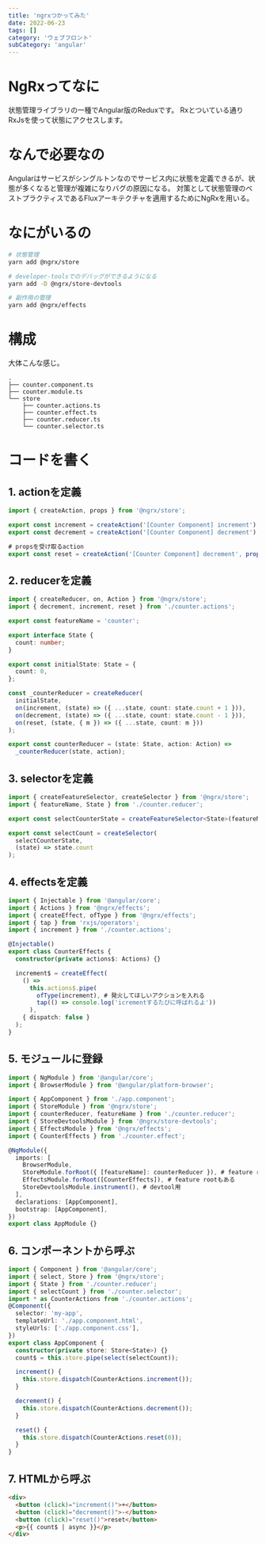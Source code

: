 ```yaml
---
title: 'ngrxつかってみた'
date: 2022-06-23
tags: []
category: 'ウェブフロント'
subCategory: 'angular'
---
```


# NgRxってなに

状態管理ライブラリの一種でAngular版のReduxです。 Rxとついている通りRxJsを使って状態にアクセスします。

# なんで必要なの

Angularはサービスがシングルトンなのでサービス内に状態を定義できるが、状態が多くなると管理が複雑になりバグの原因になる。
対策として状態管理のベストプラクティスであるFluxアーキテクチャを適用するためにNgRxを用いる。

# なにがいるの

```bash
# 状態管理
yarn add @ngrx/store

# developer-toolsでのデバッグができるようになる
yarn add -D @ngrx/store-devtools

# 副作用の管理
yarn add @ngrx/effects
```

# 構成

大体こんな感じ。

```
.
├── counter.component.ts
├── counter.module.ts
└── store
    ├── counter.actions.ts
    ├── counter.effect.ts
    ├── counter.reducer.ts
    └── counter.selector.ts
```

# コードを書く

## 1. actionを定義

```ts counter.actions.ts
import { createAction, props } from '@ngrx/store';

export const increment = createAction('[Counter Component] increment');
export const decrement = createAction('[Counter Component] decrement');

# propsを受け取るaction
export const reset = createAction('[Counter Component] decrement', props<{m: number}>());
```

## 2. reducerを定義

```ts counter.reducer.ts
import { createReducer, on, Action } from '@ngrx/store';
import { decrement, increment, reset } from './counter.actions';

export const featureName = 'counter';

export interface State {
  count: number;
}

export const initialState: State = {
  count: 0,
};

const _counterReducer = createReducer(
  initialState,
  on(increment, (state) => ({ ...state, count: state.count + 1 })),
  on(decrement, (state) => ({ ...state, count: state.count - 1 })),
  on(reset, (state, { m }) => ({ ...state, count: m }))
);

export const counterReducer = (state: State, action: Action) =>
  _counterReducer(state, action);
```

## 3. selectorを定義

```ts counter.selector.ts
import { createFeatureSelector, createSelector } from '@ngrx/store';
import { featureName, State } from './counter.reducer';

export const selectCounterState = createFeatureSelector<State>(featureName);

export const selectCount = createSelector(
  selectCounterState,
  (state) => state.count
);
```

## 4. effectsを定義

```ts counter.effect.ts
import { Injectable } from '@angular/core';
import { Actions } from '@ngrx/effects';
import { createEffect, ofType } from '@ngrx/effects';
import { tap } from 'rxjs/operators';
import { increment } from './counter.actions';

@Injectable()
export class CounterEffects {
  constructor(private actions$: Actions) {}

  increment$ = createEffect(
    () =>
      this.actions$.pipe(
        ofType(increment), # 発火してほしいアクションを入れる
        tap(() => console.log('icrementするたびに呼ばれるよ'))
      ),
    { dispatch: false }
  );
}
```

## 5. モジュールに登録

```ts counter.module.ts
import { NgModule } from '@angular/core';
import { BrowserModule } from '@angular/platform-browser';

import { AppComponent } from './app.component';
import { StoreModule } from '@ngrx/store';
import { counterReducer, featureName } from './counter.reducer';
import { StoreDevtoolsModule } from '@ngrx/store-devtools';
import { EffectsModule } from '@ngrx/effects';
import { CounterEffects } from './counter.effect';

@NgModule({
  imports: [
    BrowserModule,
    StoreModule.forRoot({ [featureName]: counterReducer }), # feature rootもある
    EffectsModule.forRoot([CounterEffects]), # feature rootもある
    StoreDevtoolsModule.instrument(), # devtool用
  ],
  declarations: [AppComponent],
  bootstrap: [AppComponent],
})
export class AppModule {}
```

## 6. コンポーネントから呼ぶ

```ts counter.component.ts
import { Component } from '@angular/core';
import { select, Store } from '@ngrx/store';
import { State } from './counter.reducer';
import { selectCount } from './counter.selector';
import * as CounterActions from './counter.actions';
@Component({
  selector: 'my-app',
  templateUrl: './app.component.html',
  styleUrls: ['./app.component.css'],
})
export class AppComponent {
  constructor(private store: Store<State>) {}
  count$ = this.store.pipe(select(selectCount));

  increment() {
    this.store.dispatch(CounterActions.increment());
  }

  decrement() {
    this.store.dispatch(CounterActions.decrement());
  }

  reset() {
    this.store.dispatch(CounterActions.reset(0));
  }
}
```

## 7. HTMLから呼ぶ

```html counter.component.html
<div>
  <button (click)="increment()">+</button>
  <button (click)="decrement()">-</button>
  <button (click)="reset()">reset</button>
  <p>{{ count$ | async }}</p>
</div>
```
